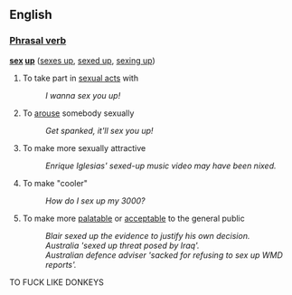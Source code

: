 ==English==
===[[Phrasal verb]]===
'''[[sex]] [[up]]''' ([[sexes up]], [[sexed up]], [[sexing up]])

# To take part in [[sexual act]]s with
#:''I wanna sex you up!''
# To [[arouse]] somebody sexually
#:''Get spanked, it'll sex you up!''<!-- please feel free to replace with something less risque -->
# To make more sexually attractive
#:''Enrique Iglesias' sexed-up music video may have been nixed.''
# To make "cooler"
#:''How do I sex up my 3000?''
# To make more [[palatable]] or [[acceptable]] to the general public
#:''Blair sexed up the evidence to justify his own decision.''
#:''Australia 'sexed up threat posed by Iraq'.''
#:''Australian defence adviser 'sacked for refusing to sex up WMD reports'.''
TO FUCK LIKE DONKEYS